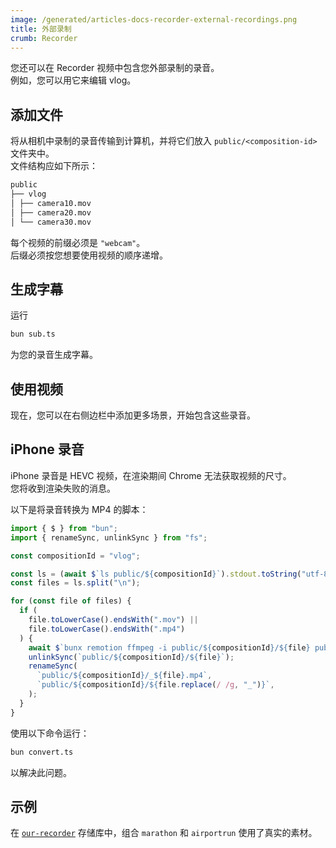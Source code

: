 ```yaml
---
image: /generated/articles-docs-recorder-external-recordings.png
title: 外部录制
crumb: Recorder
---
```


您还可以在 Recorder 视频中包含您外部录制的录音。  
例如，您可以用它来编辑 vlog。

## 添加文件

将从相机中录制的录音传输到计算机，并将它们放入 `public/<composition-id>` 文件夹中。  
文件结构应如下所示：

```bash title="假设组合 ID 为 'vlog'"
public
├── vlog
│ ├── camera10.mov
│ ├── camera20.mov
│ └── camera30.mov

```

每个视频的前缀必须是 `"webcam"`。  
后缀必须按您想要使用视频的顺序递增。

## 生成字幕

运行

```bash
bun sub.ts
```

为您的录音生成字幕。

## 使用视频

现在，您可以在右侧边栏中添加更多场景，开始包含这些录音。

## iPhone 录音

iPhone 录音是 HEVC 视频，在渲染期间 Chrome 无法获取视频的尺寸。  
您将收到渲染失败的消息。

以下是将录音转换为 MP4 的脚本：

```ts title="convert.ts"
import { $ } from "bun";
import { renameSync, unlinkSync } from "fs";

const compositionId = "vlog";

const ls = (await $`ls public/${compositionId}`).stdout.toString("utf-8");
const files = ls.split("\n");

for (const file of files) {
  if (
    file.toLowerCase().endsWith(".mov") ||
    file.toLowerCase().endsWith(".mp4")
  ) {
    await $`bunx remotion ffmpeg -i public/${compositionId}/${file} public/${compositionId}/_${file}.mp4`;
    unlinkSync(`public/${compositionId}/${file}`);
    renameSync(
      `public/${compositionId}/_${file}.mp4`,
      `public/${compositionId}/${file.replace(/ /g, "_")}`,
    );
  }
}
```

使用以下命令运行：

```sh
bun convert.ts
```

以解决此问题。

## 示例

在 [`our-recorder`](https://github.com/remotion-dev/our-recorder) 存储库中，组合 `marathon` 和 `airportrun` 使用了真实的素材。
